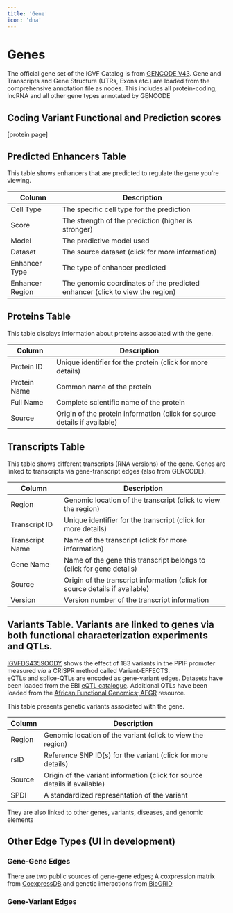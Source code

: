 ```yaml
---
title: 'Gene'
icon: 'dna'
---
```

# Genes

The official gene set of the IGVF Catalog is from [GENCODE V43](https://www.gencodegenes.org/human/release_43.html). 
Gene and Transcripts and Gene Structure (UTRs, Exons etc.)  are loaded from the comprehensive annotation file as nodes.
This includes all protein-coding, lncRNA and all other gene types annotated by GENCODE

## Coding Variant Functional and Prediction scores

[protein page]

## Predicted Enhancers Table

This table shows enhancers that are predicted to regulate the gene you're viewing.

| Column | Description |
|--------|-------------|
| Cell Type | The specific cell type for the prediction |
| Score | The strength of the prediction (higher is stronger) |
| Model | The predictive model used |
| Dataset | The source dataset (click for more information) |
| Enhancer Type | The type of enhancer predicted |
| Enhancer Region | The genomic coordinates of the predicted enhancer (click to view the region) |

## Proteins Table

This table displays information about proteins associated with the gene.

| Column | Description |
|--------|-------------|
| Protein ID | Unique identifier for the protein (click for more details) |
| Protein Name | Common name of the protein |
| Full Name | Complete scientific name of the protein |
| Source | Origin of the protein information (click for source details if available) |

## Transcripts Table

This table shows different transcripts (RNA versions) of the gene. Genes are linked to transcripts via gene-transcript edges (also from GENCODE).

| Column | Description |
|--------|-------------|
| Region | Genomic location of the transcript (click to view the region) |
| Transcript ID | Unique identifier for the transcript (click for more details) |
| Transcript Name | Name of the transcript (click for more information) |
| Gene Name | Name of the gene this transcript belongs to (click for gene details) |
| Source | Origin of the transcript information (click for source details if available) |
| Version | Version number of the transcript information |

## Variants Table.  Variants are linked to genes via both functional characterization experiments and QTLs.
[IGVFDS4359OODY](https://data.igvf.org/analysis-sets/IGVFDS4359OODY/) shows the effect of 183 variants in the PPIF promoter 
measured _via_ a CRISPR method called Variant-EFFECTS.  
eQTLs and splice-QTLs are encoded as gene-variant edges.  Datasets have been loaded from the EBI [eQTL catalogue](https://www.ebi.ac.uk/eqtl/).  Additional QTLs have been loaded from the [African Functional Genomics; AFGR](https://github.com/smontgomlab/AFGR) resource.

This table presents genetic variants associated with the gene.

| Column | Description |
|--------|-------------|
| Region | Genomic location of the variant (click to view the region) |
| rsID | Reference SNP ID(s) for the variant (click for more details) |
| Source | Origin of the variant information (click for source details if available) |
| SPDI | A standardized representation of the variant |




They are also linked to other genes, variants, diseases, and genomic elements

## Other Edge Types (UI in development)
### Gene-Gene Edges
There are two public sources of gene-gene edges; A coxpression matrix from [CoexpressDB](https://coxpresdb.jp/) and genetic interactions from [BioGRID](https://thebiogrid.org)

###  Gene-Variant Edges


